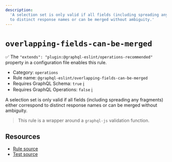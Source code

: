 ```yaml
---
description:
  'A selection set is only valid if all fields (including spreading any fragments) either correspond
  to distinct response names or can be merged without ambiguity.'
---
```


# `overlapping-fields-can-be-merged`

✅ The `"extends": "plugin:@graphql-eslint/operations-recommended"` property in a configuration file
enables this rule.

- Category: `operations`
- Rule name: `@graphql-eslint/overlapping-fields-can-be-merged`
- Requires GraphQL Schema: `true`
  [ℹ️](/docs/getting-started#extended-linting-rules-with-graphql-schema)
- Requires GraphQL Operations: `false`
  [ℹ️](/docs/getting-started#extended-linting-rules-with-siblings-operations)

A selection set is only valid if all fields (including spreading any fragments) either correspond to
distinct response names or can be merged without ambiguity.

> This rule is a wrapper around a `graphql-js` validation function.

## Resources

- [Rule source](https://github.com/graphql/graphql-js/blob/main/src/validation/rules/OverlappingFieldsCanBeMergedRule.ts)
- [Test source](https://github.com/graphql/graphql-js/tree/main/src/validation/__tests__/OverlappingFieldsCanBeMergedRule-test.ts)
